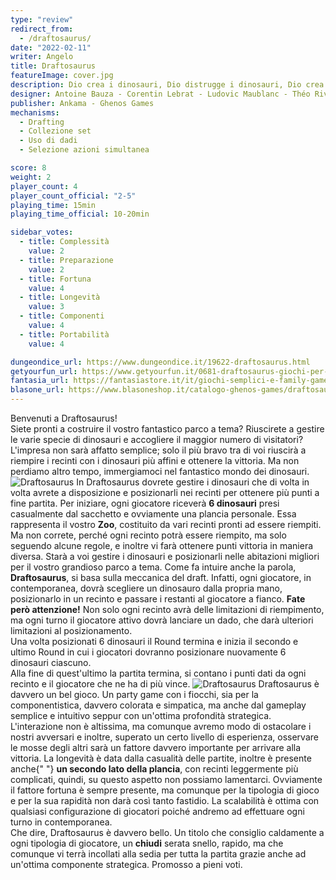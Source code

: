 ```yaml
---
type: "review"
redirect_from:
  - /draftosaurus/
date: "2022-02-11"
writer: Angelo
title: Draftosaurus
featureImage: cover.jpg
description: Dio crea i dinosauri, Dio distrugge i dinosauri, Dio crea l'uomo, l'uomo distrugge Dio, l'uomo crea i dinosauri.
designer: Antoine Bauza - Corentin Lebrat - Ludovic Maublanc - Théo Rivière
publisher: Ankama - Ghenos Games
mechanisms:
  - Drafting
  - Collezione set
  - Uso di dadi
  - Selezione azioni simultanea

score: 8
weight: 2
player_count: 4
player_count_official: "2-5"
playing_time: 15min
playing_time_official: 10-20min

sidebar_votes:
  - title: Complessità
    value: 2
  - title: Preparazione
    value: 2
  - title: Fortuna
    value: 4
  - title: Longevità
    value: 3
  - title: Componenti
    value: 4
  - title: Portabilità
    value: 4

dungeondice_url: https://www.dungeondice.it/19622-draftosaurus.html
getyourfun_url: https://www.getyourfun.it/0681-draftosaurus-giochi-per-famiglia.html
fantasia_url: https://fantasiastore.it/it/giochi-semplici-e-family-games/6480-draftosaurus.html
blasone_url: https://www.blasoneshop.it/catalogo-ghenos-games/draftosaurus-74-1602
---
```


<Setting>
  Benvenuti a Draftosaurus!
  <br />
  Siete pronti a costruire il vostro fantastico parco a tema? Riuscirete a
  gestire le varie specie di dinosauri e accogliere il maggior numero di
  visitatori? L'impresa non sarà affatto semplice; solo il più bravo tra di voi
  riuscirà a riempire i recinti con i dinosauri più affini e ottenere la
  vittoria. Ma non perdiamo altro tempo, immergiamoci nel fantastico mondo dei
  dinosauri.
</Setting>

<img src="./game1.jpg" alt="Draftosaurus" />

<Rules>
  In Draftosaurus dovrete gestire i dinosauri che di volta in volta avrete a
  disposizione e posizionarli nei recinti per ottenere più punti a fine partita.
  Per iniziare, ogni giocatore riceverà <strong>6 dinosauri</strong> presi
  casualmente dal sacchetto e ovviamente una plancia personale. Essa rappresenta
  il vostro <strong>Zoo</strong>, costituito da vari recinti pronti ad essere
  riempiti. Ma non correte, perché ogni recinto potrà essere riempito, ma solo
  seguendo alcune regole, e inoltre vi farà ottenere punti vittoria in maniera
  diversa. Starà a voi gestire i dinosauri e posizionarli nelle abitazioni
  migliori per il vostro grandioso parco a tema. Come fa intuire anche la
  parola, <strong>Draftosaurus</strong>, si basa sulla meccanica del draft.
  Infatti, ogni giocatore, in contemporanea, dovrà scegliere un dinosauro dalla
  propria mano, posizionarlo in un recinto e passare i restanti al giocatore a
  fianco. <strong>Fate però attenzione!</strong> Non solo ogni recinto avrà
  delle limitazioni di riempimento, ma ogni turno il giocatore attivo dovrà
  lanciare un dado, che darà ulteriori limitazioni al posizionamento.
  <br />
  Una volta posizionati 6 dinosauri il Round termina e inizia il secondo e
  ultimo Round in cui i giocatori dovranno posizionare nuovamente 6 dinosauri
  ciascuno.
  <br />
  Alla fine di quest'ultimo la partita termina, si contano i punti dati da ogni
  recinto e il giocatore che ne ha di più vince.
</Rules>

<img src="./game2.jpg" alt="Draftosaurus" />

<Feedback>
  Draftosaurus è davvero un bel gioco. Un party game con i fiocchi, sia per la
  componentistica, davvero colorata e simpatica, ma anche dal gameplay semplice
  e intuitivo seppur con un'ottima profondità strategica. L'interazione non è
  altissima, ma comunque avremo modo di ostacolare i nostri avversari e inoltre,
  superato un certo livello di esperienza, osservare le mosse degli altri sarà
  un fattore davvero importante per arrivare alla vittoria. La longevità è data
  dalla casualità delle partite, inoltre è presente anche{" "}
  <strong>un secondo lato della plancia</strong>, con recinti leggermente più
  complicati, quindi, su questo aspetto non possiamo lamentarci. Ovviamente il
  fattore fortuna è sempre presente, ma comunque per la tipologia di gioco e per
  la sua rapidità non darà così tanto fastidio. La scalabilità è ottima con
  qualsiasi configurazione di giocatori poiché andremo ad effettuare ogni turno
  in contemporanea.
  <br />
  Che dire, Draftosaurus è davvero bello. Un titolo che consiglio caldamente a
  ogni tipologia di giocatore, un <strong>chiudi</strong> serata snello, rapido,
  ma che comunque vi terrà incollati alla sedia per tutta la partita grazie
  anche ad un'ottima componente strategica. Promosso a pieni voti.
</Feedback>

<Instagram id="CZ1McUMjHpC" />

